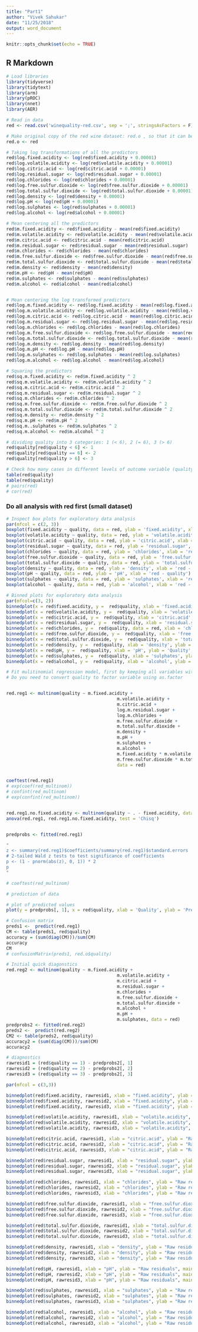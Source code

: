 ```yaml
---
title: "Part1"
author: "Vivek Sahukar"
date: "11/25/2018"
output: word_document
---
```


```r
knitr::opts_chunk$set(echo = TRUE)
```

## R Markdown

```r
# Load libraries
library(tidyverse)
library(tidytext)
library(arm)
library(pROC)
library(nnet)
library(AER)
```

```r
# Read in data
red <- read.csv('winequality-red.csv', sep = ';', stringsAsFactors = F)

# Make original copy of the red wine dataset: red.o , so that it can be used later on.
red.o <- red

# Taking log transformations of all the predictors
red$log.fixed.acidity <- log(red$fixed.acidity + 0.00001)
red$log.volatile.acidity <- log(red$volatile.acidity + 0.00001)
red$log.citric.acid <- log(red$citric.acid + 0.00001)
red$log.residual.sugar <- log(red$residual.sugar + 0.00001)
red$log.chlorides <- log(red$chlorides + 0.00001)
red$log.free.sulfur.dioxide <- log(red$free.sulfur.dioxide + 0.00001)
red$log.total.sulfur.dioxide <- log(red$total.sulfur.dioxide + 0.00001)
red$log.density <- log(red$density + 0.00001)
red$log.pH <- log(red$pH + 0.00001)
red$log.sulphates <- log(red$sulphates + 0.00001)
red$log.alcohol <- log(red$alcohol + 0.00001)

# Mean centering all the predictors
red$m.fixed.acidity <- red$fixed.acidity - mean(red$fixed.acidity)
red$m.volatile.acidity <- red$volatile.acidity - mean(red$volatile.acidity)
red$m.citric.acid <- red$citric.acid - mean(red$citric.acid)
red$m.residual.sugar <- red$residual.sugar - mean(red$residual.sugar)
red$m.chlorides <- red$chlorides - mean(red$chlorides)
red$m.free.sulfur.dioxide <- red$free.sulfur.dioxide - mean(red$free.sulfur.dioxide)
red$m.total.sulfur.dioxide <- red$total.sulfur.dioxide - mean(red$total.sulfur.dioxide)
red$m.density <- red$density - mean(red$density)
red$m.pH <- red$pH - mean(red$pH)
red$m.sulphates <- red$sulphates - mean(red$sulphates)
red$m.alcohol <- red$alcohol - mean(red$alcohol)


# Mean centering the log transformed predictors
red$log.m.fixed.acidity <- red$log.fixed.acidity - mean(red$log.fixed.acidity)
red$log.m.volatile.acidity <- red$log.volatile.acidity - mean(red$log.volatile.acidity)
red$log.m.citric.acid <- red$log.citric.acid - mean(red$log.citric.acid)
red$log.m.residual.sugar <- red$log.residual.sugar - mean(red$log.residual.sugar)
red$log.m.chlorides <- red$log.chlorides - mean(red$log.chlorides)
red$log.m.free.sulfur.dioxide <- red$log.free.sulfur.dioxide - mean(red$log.free.sulfur.dioxide)
red$log.m.total.sulfur.dioxide <- red$log.total.sulfur.dioxide - mean(red$log.total.sulfur.dioxide)
red$log.m.density <- red$log.density - mean(red$log.density)
red$log.m.pH <- red$log.pH - mean(red$log.pH)
red$log.m.sulphates <- red$log.sulphates - mean(red$log.sulphates)
red$log.m.alcohol <- red$log.alcohol - mean(red$log.alcohol)

# Squaring the predictors
red$sq.m.fixed.acidity <- red$m.fixed.acidity ^ 2
red$sq.m.volatile.acidity <- red$m.volatile.acidity ^ 2
red$sq.m.citric.acid <- red$m.citric.acid ^ 2
red$sq.m.residual.sugar <- red$m.residual.sugar ^ 2
red$sq.m.chlorides <- red$m.chlorides ^ 2
red$sq.m.free.sulfur.dioxide <- red$m.free.sulfur.dioxide ^ 2
red$sq.m.total.sulfur.dioxide <- red$m.total.sulfur.dioxide ^ 2
red$sq.m.density <- red$m.density ^ 2
red$sq.m.pH <- red$m.pH ^ 2
red$sq.m..sulphates <- red$m.sulphates ^ 2
red$sq.m.alcohol <- red$m.alcohol ^ 2

# dividing quality into 3 categories: 1 (< 6), 2 (= 6), 3 (> 6)
red$quality[red$quality < 6] <- 1
red$quality[red$quality == 6] <- 2
red$quality[red$quality > 6] <- 3
```

```r
# Check how many cases in different levels of outcome variable (quality)
table(red$quality)
table(red$quality)
# pairs(red)
# cor(red)
```

### Do all analysis with red first (small dataset)
```r

# Inspect box plots for exploratory data analysis
par(mfcol = c(2, 3))
boxplot(fixed.acidity ~ quality, data = red, ylab = 'fixed.acidity', xlab = 'red - quality')
boxplot(volatile.acidity ~ quality, data = red, ylab = 'volatile.acidity', xlab = 'red - quality')
boxplot(citric.acid ~ quality, data = red, ylab = 'citric.acid', xlab = 'red - quality')
boxplot(residual.sugar ~ quality, data = red, ylab = 'residual.sugar', xlab = 'red - quality')
boxplot(chlorides ~ quality, data = red, ylab = 'chlorides', xlab = 'red - quality')
boxplot(free.sulfur.dioxide ~ quality, data = red, ylab = 'free.sulfur.dioxide', xlab = 'red - quality')
boxplot(total.sulfur.dioxide ~ quality, data = red, ylab = 'total.sulfur.dioxide', xlab = 'red - quality')
boxplot(density ~ quality, data = red, ylab = 'density', xlab = 'red - quality')
boxplot(pH ~ quality, data = red, ylab = 'pH', xlab = 'red - quality')
boxplot(sulphates ~ quality, data = red, ylab = 'sulphates', xlab = 'red - quality')
boxplot(alcohol ~ quality, data = red, ylab = 'alcohol', xlab = 'red - quality')
```
```r
# Binned plots for exploratory data analysis
par(mfcol=c(3, 2))
binnedplot(x = red$fixed.acidity, y =  red$quality, xlab = 'fixed.acidity', ylab = 'Quality', main = 'Binned Fixed Acidity & White Quality')
binnedplot(x = red$volatile.acidity, y =  red$quality, xlab = 'volatile.acidity', ylab = 'Quality', main = 'Binned Volatile Acidity & White Quality')
binnedplot(x = red$citric.acid, y =  red$quality, xlab = 'citric.acid', ylab = 'Quality', main = 'Binned Citric Acid & White Quality')
binnedplot(x = red$residual.sugar, y =  red$quality, xlab = 'residual.sugar', ylab = 'Quality', main = 'Binned Residual sugar & White Quality')
binnedplot(x = red$chlorides, y =  red$quality, data = red, xlab = 'chlorides', ylab = 'Quality', main = 'Binned Chlorides & White Quality')
binnedplot(x = red$free.sulfur.dioxide, y =  red$quality, xlab = 'free.sulfur.dioxide', ylab = 'Quality', main = 'Binned Free sulfur dioxide & White Quality')
binnedplot(x = red$total.sulfur.dioxide, y =  red$quality, xlab = 'total.sulfur.dioxide', ylab = 'Quality', main = 'Binned Total sulfur dioxide & White Quality')
binnedplot(x = red$density, y =  red$quality, xlab = 'density', ylab = 'Quality', main = 'Binned Density & White Quality')
binnedplot(x = red$pH, y =  red$quality, xlab = 'pH', ylab = 'Quality', main = 'Binned pH & White Quality')
binnedplot(x = red$sulphates, y =  red$quality, xlab = 'sulphates', ylab = 'Quality', main = 'Binned Sulphates & White Quality')
binnedplot(x = red$alcohol, y =  red$quality, xlab = 'alcohol', ylab = 'Quality', main = 'Binned Alcohol & White Quality')
```


```r
# Fit mulitinomial regression model, first by keeping all variables without any transformations or interactions
# Do you need to convert quality to factor variable using as.factor


red.reg1 <- multinom(quality ~ m.fixed.acidity +
                                          m.volatile.acidity +
                                          m.citric.acid +
                                          log.m.residual.sugar +
                                          log.m.chlorides +
                                          m.free.sulfur.dioxide +
                                          m.total.sulfur.dioxide +
                                          m.density +
                                          m.pH +
                                          m.sulphates +
                                          m.alcohol +
                                          m.fixed.acidity * m.volatile.acidity +
                                          m.free.sulfur.dioxide * m.total.sulfur.dioxide, 
                                          data = red) 


coeftest(red.reg1)
# exp(coef(red_multinom))
# confint(red_multinom)
# exp(confint(red_multinom))


red.reg1.no.fixed.acidity <- multinom(quality ~ . - fixed.acidity, data = red.m)
anova(red.reg1, red.reg1.no.fixed.acidity, test = 'Chisq')


predprobs <- fitted(red.reg1)

"
z <- summary(red.reg1)$coefficients/summary(red.reg1)$standard.errors
# 2-tailed Wald z tests to test significance of coefficients
p <- (1 - pnorm(abs(z), 0, 1)) * 2
p
"

# coeftest(red_multinom)

```

```r
# prediction of data 

# plot of predicted values
plot(y = predprobs[, 1], x = red$quality, xlab = 'Quality', ylab = 'Predicted Probability of Quality Category')

# Confusion matrix
preds1 <-  predict(red.reg1)
CM <- table(preds1, red$quality)
accuracy = (sum(diag(CM)))/sum(CM)
accuracy
CM
# confusionMatrix(preds1, red.o$quality)
```

```r
# Initial quick diagonstics
red.reg2 <- multinom(quality ~ m.fixed.acidity +
                                          m.volatile.acidity +
                                          m.citric.acid +
                                          m.residual.sugar +
                                          m.chlorides +
                                          m.free.sulfur.dioxide +
                                          m.total.sulfur.dioxide +
                                          m.alcohol +
                                          m.pH +
                                          m.sulphates, data = red)
predprobs2 <- fitted(red.reg2)
preds2 <-  predict(red.reg2)
CM2 <- table(preds2, red$quality)
accuracy2 = (sum(diag(CM)))/sum(CM)
accuracy2
```



```r
# diagnostics
rawresid1 = (red$quality == 1) - predprobs2[, 1]
rawresid2 = (red$quality == 2) - predprobs2[, 2]
rawresid3 = (red$quality == 3) - predprobs2[, 3]

par(mfcol = c(3,3))

binnedplot(red$fixed.acidity, rawresid1, xlab = "fixed.acidity", ylab = "Raw residuals", main = "Binned plot: red quality = 1")
binnedplot(red$fixed.acidity, rawresid2, xlab = "fixed.acidity", ylab = "Raw residuals", main = "Binned plot: red quality = 2")
binnedplot(red$fixed.acidity, rawresid3, xlab = "fixed.acidity", ylab = "Raw residuals", main = "Binned plot: red quality = 3")

binnedplot(red$volatile.acidity, rawresid1, xlab = "volatile.acidity", ylab = "Raw residuals", main = "Binned plot: red quality = 1")
binnedplot(red$volatile.acidity, rawresid2, xlab = "volatile.acidity", ylab = "Raw residuals", main = "Binned plot: red quality = 2")
binnedplot(red$volatile.acidity, rawresid3, xlab = "volatile.acidity", ylab = "Raw residuals", main = "Binned plot: red quality = 3")

binnedplot(red$citric.acid, rawresid1, xlab = "citric.acid", ylab = "Raw residuals", main = "Binned plot: red quality = 1")
binnedplot(red$citric.acid, rawresid2, xlab = "citric.acid", ylab = "Raw residuals", main = "Binned plot: red quality = 2")
binnedplot(red$citric.acid, rawresid3, xlab = "citric.acid", ylab = "Raw residuals", main = "Binned plot: red quality = 3")

binnedplot(red$residual.sugar, rawresid1, xlab = "residual.sugar", ylab = "Raw residuals", main = "Binned plot: red quality = 1")
binnedplot(red$residual.sugar, rawresid2, xlab = "residual.sugar", ylab = "Raw residuals", main = "Binned plot: red quality = 2")
binnedplot(red$residual.sugar, rawresid3, xlab = "residual.sugar", ylab = "Raw residuals", main = "Binned plot: red quality = 3")

binnedplot(red$chlorides, rawresid1, xlab = "chlorides", ylab = "Raw residuals", main = "Binned plot: red quality = 1")
binnedplot(red$chlorides, rawresid2, xlab = "chlorides", ylab = "Raw residuals", main = "Binned plot: red quality = 2")
binnedplot(red$chlorides, rawresid3, xlab = "chlorides", ylab = "Raw residuals", main = "Binned plot: red quality = 3")

binnedplot(red$free.sulfur.dioxide, rawresid1, xlab = "free.sulfur.dioxide", ylab = "Raw residuals", main = "Binned plot: red quality = 1")
binnedplot(red$free.sulfur.dioxide, rawresid2, xlab = "free.sulfur.dioxide", ylab = "Raw residuals", main = "Binned plot: red quality = 2")
binnedplot(red$free.sulfur.dioxide, rawresid3, xlab = "free.sulfur.dioxide", ylab = "Raw residuals", main = "Binned plot: red quality = 3")

binnedplot(red$total.sulfur.dioxide, rawresid1, xlab = "total.sulfur.dioxide", ylab = "Raw residuals", main = "Binned plot: red quality = 1")
binnedplot(red$total.sulfur.dioxide, rawresid2, xlab = "total.sulfur.dioxide", ylab = "Raw residuals", main = "Binned plot: red quality = 2")
binnedplot(red$total.sulfur.dioxide, rawresid3, xlab = "total.sulfur.dioxide", ylab = "Raw residuals", main = "Binned plot: red quality = 3")

binnedplot(red$density, rawresid1, xlab = "density", ylab = "Raw residuals", main = "Binned plot: red quality = 1")
binnedplot(red$density, rawresid2, xlab = "density", ylab = "Raw residuals", main = "Binned plot: red quality = 2")
binnedplot(red$density, rawresid3, xlab = "density", ylab = "Raw residuals", main = "Binned plot: red quality = 3")

binnedplot(red$pH, rawresid1, xlab = "pH", ylab = "Raw residuals", main = "Binned plot: red quality = 1")
binnedplot(red$pH, rawresid2, xlab = "pH", ylab = "Raw residuals", main = "Binned plot: red quality = 2")
binnedplot(red$pH, rawresid3, xlab = "pH", ylab = "Raw residuals", main = "Binned plot: red quality = 3")

binnedplot(red$sulphates, rawresid1, xlab = "sulphates", ylab = "Raw residuals", main = "Binned plot: red quality = 1")
binnedplot(red$sulphates, rawresid2, xlab = "sulphates", ylab = "Raw residuals", main = "Binned plot: red quality = 2")
binnedplot(red$sulphates, rawresid3, xlab = "sulphates", ylab = "Raw residuals", main = "Binned plot: red quality = 3")

binnedplot(red$alcohol, rawresid1, xlab = "alcohol", ylab = "Raw residuals", main = "Binned plot: red quality = 1")
binnedplot(red$alcohol, rawresid2, xlab = "alcohol", ylab = "Raw residuals", main = "Binned plot: red quality = 2")
binnedplot(red$alcohol, rawresid3, xlab = "alcohol", ylab = "Raw residuals", main = "Binned plot: red quality = 3")
```

